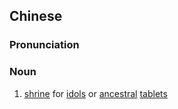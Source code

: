 ==Chinese==
{{zh-forms|s=神龛}}

===Pronunciation===
{{zh-pron
|m=shénkān
|c=san4 ham1
|mn=sîn-kham
|cat=n
}}

===Noun===
{{zh-noun}}

# [[shrine]] for [[idol]]s or [[ancestral]] [[tablet]]s